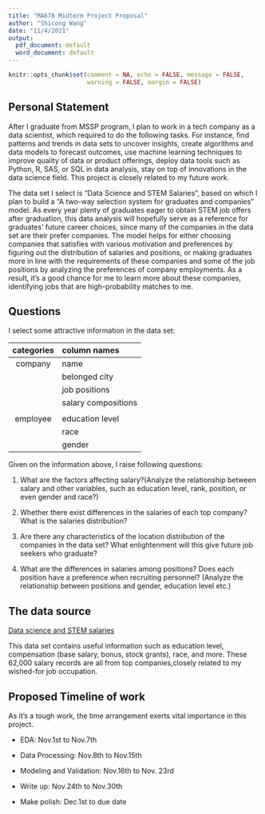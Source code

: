 ```yaml
---
title: "MA678 Midterm Project Proposal"
author: "Shicong Wang"
date: "11/4/2021"
output: 
  pdf_document: default
  word_document: default
---
```


```r
knitr::opts_chunk$set(comment = NA, echo = FALSE, message = FALSE, 
                      warning = FALSE, margin = FALSE)
```


## Personal Statement

After I graduate from MSSP program, I plan to work in a tech company as a data scientist, which required to do the following tasks. For instance, find patterns and trends in data sets to uncover insights, create algorithms and data models to forecast outcomes, use machine learning techniques to improve quality of data or product offerings, deploy data tools such as Python, R, SAS, or SQL in data analysis, stay on top of innovations in the data science field. This project is closely related to my future work. 

The data set I select is “Data Science and STEM Salaries”, based on which I plan to build a “A two-way selection system for graduates and companies” model. As every year plenty of graduates eager to obtain STEM job offers after graduation, this data analysis will hopefully serve as a reference for graduates' future career choices, since many of the companies in the data set are their prefer companies. The model helps for either choosing companies that satisfies with various motivation and preferences by figuring out the distribution of salaries and positions, or making graduates more in line with the requirements of these companies and some of the job positions by analyzing the preferences of company employments. As a result, it’s a good chance for me to learn more about these companies, identifying jobs that are high-probability matches to me.


## Questions

I select some attractive information in the data set:

|categories         | column names |
| :--:              | :----- |
|company            | name |
|                   | belonged city |
|                   | job positions |
|                   | salary compositions |
|                   |  |
|employee           | education level |
|                   | race |
|                   | gender |

Given on the information above, I raise following questions:

1.	What are the factors affecting salary?(Analyze the relationship between salary and other variables, such as education level, rank, position, or even gender and race?)

2.	Whether there exist differences in the salaries of each top company? What is the salaries distribution?

3.	Are there any characteristics of the location distribution of the companies in the data set? What enlightenment will this give future job seekers who graduate?

4.	What are the differences in salaries among positions? Does each position have a preference when recruiting personnel? (Analyze the relationship between positions and gender, education level etc.)


## The data source

<p style="color:blue;"> [Data science and STEM salaries](https://www.kaggle.com/jackogozaly/data-science-and-stem-salaries) </p>

This data set contains useful information such as education level, compensation (base salary, bonus, stock grants), race, and more. These 62,000 salary records are all from top companies,closely related to my wished-for job occupation.


## Proposed Timeline of work

As it’s a tough work, the time arrangement exerts vital importance in this project. 

- EDA: Nov.1st to Nov.7th 

- Data Processing: Nov.8th to Nov.15th 

- Modeling and Validation: Nov.16th to Nov. 23rd 

- Write up: Nov.24th to Nov.30th 

- Make polish: Dec.1st to due date


